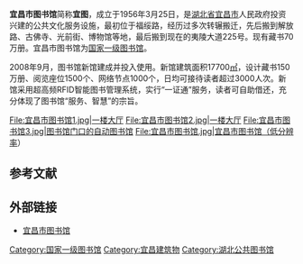 {{Infobox_Library 
| library_name       = 宜昌市图书馆
| name_en            = 
| library_logo       = 
| image              = 宜昌市图书馆4.jpg
| caption            = 雨中的宜昌市图书馆
| country            = {{PRC}}
| type               = [[公共图书馆|公共图书馆]]
| scope              = 
| established        = 1956年3月25日
| ref_legal_mandate  = 
| location           = 湖北省宜昌市夷陵大道225号（万寿桥）
| coordinates        =  
| branch_of          = 
| num_branches       = 
| items_collected    =  70万册
| collection_size    = 
| criteria           = 
| legal_deposit      =  
| req_to_access      = 
| annual_circulation =  
| pop_served         = 
| members            = 
| budget             =  
| director           = 江世华<ref>{{cite web  | language =zh-hans  | publisher =宜昌市图书馆  | title =2009年宜昌市公共图书馆馆长会在市图书馆召开  | url =http://www.yclibrary.cn/seeit.asp?id=1000725  | author =辅导部  | date =2009-03-04  | accessdate =2010-02-14  }}{{dead link|date=2017年12月 |bot=InternetArchiveBot |fix-attempted=yes }}</ref>
| num_employees      = 
| website            = http://www.yclibrary.cn/
| phone_num          = 0717-6280632
}}

'''宜昌市图书馆'''简称'''宜图'''，成立于1956年3月25日，是[[湖北省|湖北省]][[宜昌市|宜昌市]]人民政府投资兴建的公共文化服务设施，最初位于福绥路，经历过多次转辗搬迁，先后搬到解放路、古佛寺、光前街、博物馆等地，最后搬到现在的夷陵大道225号。现有藏书70万册。宜昌市图书馆为[[国家一级图书馆|国家一级图书馆]]。

2008年9月，图书馆新馆建成并投入使用。新馆建筑面积17700[[㎡|㎡]]，设计藏书150万册、阅览座位1500个、网络节点1000个，日均可接待读者超过3000人次。新馆采用超高频RFID智能图书管理系统，实行“一证通”服务，读者可自助借还，充分体现了图书馆“服务、智慧”的宗旨。

<gallery>
File:宜昌市图书馆1.jpg|一楼大厅
File:宜昌市图书馆2.jpg|一楼大厅
File:宜昌市图书馆3.jpg|图书馆门口的[[自动图书馆|自动图书馆]]
File:宜昌市图书馆.jpg|宜昌市图书馆（低分辨率）
</gallery>

==参考文献==
<div class="references-small">
<references></references>
</div>
== 外部链接 ==
*[http://www.yclibrary.cn 宜昌市图书馆]{{Wayback|url=http://www.yclibrary.cn/ |date=20090703044109 }}
{{Commons category|Yichang Library}}

[[Category:国家一级图书馆|Category:国家一级图书馆]]
[[Category:宜昌建筑物|Category:宜昌建筑物]]
[[Category:湖北公共图书馆|Category:湖北公共图书馆]]